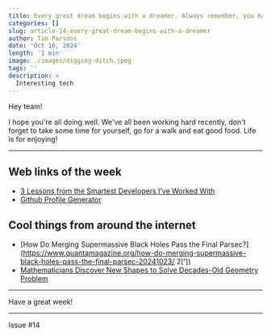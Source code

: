 ```yaml
---
title: Every great dream begins with a dreamer. Always remember, you have within you the strength, the patience and the passion to reach for the stars to change the world. - Harriet Tubman
categories: []
slug: article-14-every-great-dream-begins-with-a-dreamer
author: Tim Parsons
date: 'Oct 16, 2024'
length: '1 min'
image: ./images/digging-ditch.jpeg
tags: ''
description: >
  Interesting tech
---
```


Hey team!

I hope you're all doing well. We've all been working hard recently, don't forget to take some time for yourself, go for a walk and eat good food. Life is for enjoying!

---

## Web links of the week

- [3 Lessons from the Smartest Developers I’ve Worked With](https://brianjenney.medium.com/3-lessons-from-the-smartest-developers-ive-worked-with-5b233f51fc15)
- [Github Profile Generator](https://www.github-profile-generator.in/)

## Cool things from around the internet

- [How Do Merging Supermassive Black Holes Pass the Final Parsec?](https://www.quantamagazine.org/how-do-merging-supermassive-black-holes-pass-the-final-parsec-20241023/ 2['])
- [Mathematicians Discover New Shapes to Solve Decades-Old Geometry Problem](https://www.quantamagazine.org/mathematicians-discover-new-shapes-to-solve-decades-old-geometry-problem-20240920/)

---

Have a great week!

---

Issue #14
